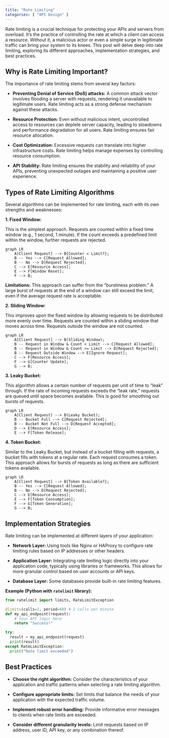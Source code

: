 ```yaml
---
title: "Rate Limiting"
categories: [ "API Design" ]
---
```



Rate limiting is a crucial technique for protecting your APIs and servers from overload.  It's the practice of controlling the rate at which a client can access a resource.  Without it, a malicious actor or even a simple surge in legitimate traffic can bring your system to its knees. This post will delve deep into rate limiting, exploring its different approaches, implementation strategies, and best practices.

## Why is Rate Limiting Important?

The importance of rate limiting stems from several key factors:

* **Preventing Denial of Service (DoS) attacks:**  A common attack vector involves flooding a server with requests, rendering it unavailable to legitimate users. Rate limiting acts as a strong defense mechanism against these attacks.

* **Resource Protection:**  Even without malicious intent, uncontrolled access to resources can deplete server capacity, leading to slowdowns and performance degradation for all users.  Rate limiting ensures fair resource allocation.

* **Cost Optimization:**  Excessive requests can translate into higher infrastructure costs. Rate limiting helps manage expenses by controlling resource consumption.

* **API Stability:**  Rate limiting ensures the stability and reliability of your APIs, preventing unexpected outages and maintaining a positive user experience.

## Types of Rate Limiting Algorithms

Several algorithms can be implemented for rate limiting, each with its own strengths and weaknesses:

**1. Fixed Window:**

This is the simplest approach.  Requests are counted within a fixed time window (e.g., 1 second, 1 minute). If the count exceeds a predefined limit within the window, further requests are rejected.

```mermaid
graph LR
    A[Client Request] --> B{Counter < Limit?};
    B -- Yes --> C[Request Allowed];
    B -- No --> D[Request Rejected];
    C --> E[Resource Access];
    E --> F[Window Reset];
    F --> B;
```

**Limitations:**  This approach can suffer from the "burstiness problem." A large burst of requests at the end of a window can still exceed the limit, even if the average request rate is acceptable.

**2. Sliding Window:**

This improves upon the fixed window by allowing requests to be distributed more evenly over time.  Requests are counted within a sliding window that moves across time.  Requests outside the window are not counted.

```mermaid
graph LR
    A[Client Request] --> B(Sliding Window);
    B -- Request in Window & Count < Limit --> C[Request Allowed];
    B -- Request in Window & Count >= Limit --> D[Request Rejected];
    B -- Request Outside Window --> E[Ignore Request];
    C --> F[Resource Access];
    F --> G[Counter Update];
    G --> B;
```

**3. Leaky Bucket:**

This algorithm allows a certain number of requests per unit of time to "leak" through.  If the rate of incoming requests exceeds the "leak rate," requests are queued until space becomes available.  This is good for smoothing out bursts of requests.

```mermaid
graph LR
    A[Client Request] --> B(Leaky Bucket);
    B -- Bucket Full --> C[Request Rejected];
    B -- Bucket Not Full --> D[Request Accepted];
    D --> E[Resource Access];
    E --> F[Token Release];
```

**4. Token Bucket:**

Similar to the Leaky Bucket, but instead of a bucket filling with requests, a bucket fills with tokens at a regular rate. Each request consumes a token.  This approach allows for bursts of requests as long as there are sufficient tokens available.

```mermaid
graph LR
    A[Client Request] --> B{Token Available?};
    B -- Yes --> C[Request Allowed];
    B -- No --> D[Request Rejected];
    C --> E[Resource Access];
    E --> F[Token Consumption];
    F --> G[Token Generation];
    G --> B;
```

## Implementation Strategies

Rate limiting can be implemented at different layers of your application:

* **Network Layer:** Using tools like Nginx or HAProxy to configure rate limiting rules based on IP addresses or other headers.

* **Application Layer:** Integrating rate limiting logic directly into your application code, typically using libraries or frameworks.  This allows for more granular control based on user accounts or API keys.

* **Database Layer:**  Some databases provide built-in rate limiting features.

**Example (Python with `ratelimit` library):**

```python
from ratelimit import limits, RateLimitException

@limits(calls=2, period=60) # 2 calls per minute
def my_api_endpoint(request):
    # Your API logic here
    return "Success!"

try:
  result = my_api_endpoint(request)
  print(result)
except RateLimitException:
  print("Rate limit exceeded")
```

## Best Practices

* **Choose the right algorithm:**  Consider the characteristics of your application and traffic patterns when selecting a rate limiting algorithm.

* **Configure appropriate limits:**  Set limits that balance the needs of your application with the expected traffic volume.

* **Implement robust error handling:**  Provide informative error messages to clients when rate limits are exceeded.

* **Consider different granularity levels:**  Limit requests based on IP address, user ID, API key, or any combination thereof.




